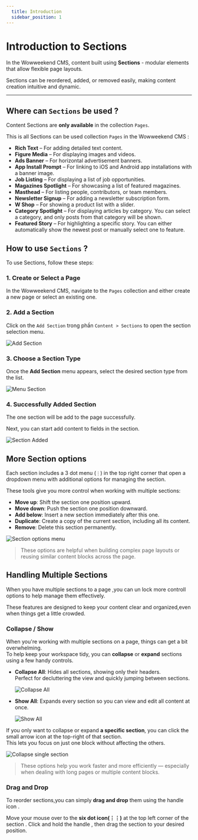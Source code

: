 ```yaml
--- 
  title: Introduction
  sidebar_position: 1
---
```



# Introduction to Sections 

In the Wowweekend CMS, content built using **Sections** - modular elements that allow flexible page layouts.


Sections can be reordered, added, or removed easily, making content creation intuitive and dynamic.

---


## Where can `Sections` be used ?

Content Sections are **only available** in the collection `Pages`.

This is all Sections can be used collection `Pages` in the Wowweekend CMS : 
- **Rich Text** – For adding detailed text content.
- **Figure Media** – For displaying images and videos.
- **Ads Banner** – For horizontal advertisement banners.
- **App Install Prompt** – For linking to iOS and Android app installations with a banner image.
- **Job Listing** – For displaying a list of job opportunities.
- **Magazines Spotlight** – For showcasing a list of featured magazines.
- **Masthead** – For listing people, contributors, or team members.
- **Newsletter Signup** – For adding a newsletter subscription form.
- **W Shop** – For showing a product list with a slider.
- **Category Spotlight** – For displaying articles by category. You can select a category, and only posts from that category will be shown.
- **Featured Story** – For highlighting a specific story. You can either automatically show the newest post or manually select one to feature.


## How to use `Sections` ?

To use Sections, follow these steps:

### 1. Create or Select a Page 

In the Wowweekend CMS, navigate to the `Pages` collection and either create a new page or select an existing one.


### 2. Add a Section

Click on the `Add Section` trong phần `Content > Sections` to open the section selection menu.

![Add Section](https://wvn.hcm.ss.bfcplatform.vn/uploads/add_section.png)


### 3. Choose a Section Type

Once the **Add Section** menu appears, select the desired section type from the list.

![Menu Section](https://wvn.hcm.ss.bfcplatform.vn/uploads/section_menu.png)

### 4. Successfully Added Section

The one section will be add to the page successfully.

Next, you can start add content to fields in the section.

![Section Added](https://wvn.hcm.ss.bfcplatform.vn/uploads/add_section_success.png)


## More Section options

Each section includes a 3 dot menu (`⋮`) in the top right corner that open a dropdown menu with additional options for managing the section.

These tools give you more control when working with multiple sections:

- **Move up**: Shift the section one position upward.
- **Move down**: Push the section one position downward.
- **Add below**: Insert a new section immediately after this one.
- **Duplicate**: Create a copy of the current section, including all its content.
- **Remove**: Delete this section permanently.

![Section options menu](https://wvn.hcm.ss.bfcplatform.vn/uploads/menu_dropdown_options.png)

> These options are helpful when building complex page layouts or reusing similar content blocks across the page.

## Handling Multiple Sections


When you have multiple sections to a page ,you can un lock more controll options to help manage them effectively.

These features are designed to keep your content clear and organized,even when things get a little crowded.

### Collapse / Show

When you're working with multiple sections on a page, things can get a bit overwhelming.  
To help keep your workspace tidy, you can **collapse** or **expand** sections using a few handy controls.

- **Collapse All**: Hides all sections, showing only their headers.  
  Perfect for decluttering the view and quickly jumping between sections.

  ![Collapse All](https://wvn.hcm.ss.bfcplatform.vn/uploads/collapse_all.png)

- **Show All**: Expands every section so you can view and edit all content at once.

  ![Show All](https://wvn.hcm.ss.bfcplatform.vn/uploads/show_all.png)

If you only want to collapse or expand **a specific section**, you can click the small arrow icon at the top-right of that section.  
This lets you focus on just one block without affecting the others.

![Collapse single section](https://wvn.hcm.ss.bfcplatform.vn/uploads/collapse_or_show_single.png)

> These options help you work faster and more efficiently — especially when dealing with long pages or multiple content blocks.


### Drag and Drop

To reorder sections,you can simply **drag and drop** them using the handle icon .

Move your mouse over to the **six dot icon(⋮⋮)** at the top left corner of the section .
Click and hold the handle , then drag the section to your desired position.


